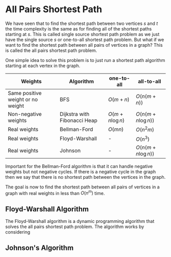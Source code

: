# All Pairs Shortest Path

We have seen that to find the shortest path between two vertices $s$ and $t$ the time complexity is the same as for finding all of the shortest 
paths starting at $s$. This is called single source shortest path problem as we just have the single source $s$ or one-to-all shortest path problem.
But what if we want to find the shortest path between all pairs of vertices in a graph? This is called the all pairs shortest path problem. 

One simple idea to solve this problem is to just run a shortest path algorithm starting at each vertex in the graph.

| Weights | Algorithm | one-to-all | all-to-all |
|---------|-----------|------------|------------|
| Same positive weight or no weight | BFS | $O(m + n)$ | $O(n(m + n))$ |
| Non-negative weights | Dijkstra with Fibonacci Heap | $O(m + n \log n)$ | $O(n(m + n \log n))$ |
| Real weights | Bellman-Ford | $O(mn)$ | $O(n^2m)$ |
| Real weights | Floyd-Warshall | - | $O(n^3)$ |
| Real weights | Johnson | - | $O(n(m + n \log n))$ |

Important for the Bellman-Ford algorithm is that it can handle negative weights but not negative cycles. If there is a negative cycle in the graph 
then we say that there is no shortest path between the vertices in the graph.

The goal is now to find the shortest path between all pairs of vertices in a graph with real weights in less than $O(n^m)$ time.

## Floyd-Warshall Algorithm

The Floyd-Warshall algorithm is a dynamic programming algorithm that solves the all pairs shortest path problem. The algorithm works by considering 


## Johnson's Algorithm


